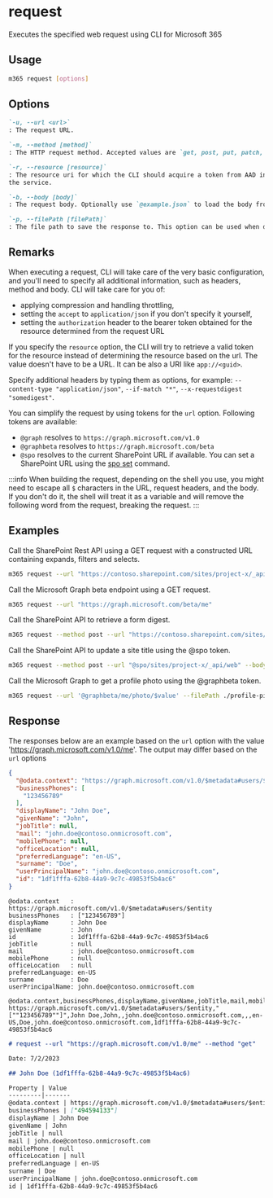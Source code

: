 
# request

Executes the specified web request using CLI for Microsoft 365

## Usage

```sh
m365 request [options]
```

## Options

```md defintion-list
`-u, --url <url>`
: The request URL.

`-m, --method [method]`
: The HTTP request method. Accepted values are `get, post, put, patch, delete, head, options`. The default value is `get`.

`-r, --resource [resource]`
: The resource uri for which the CLI should acquire a token from AAD in order to access
the service.

`-b, --body [body]`
: The request body. Optionally use `@example.json` to load the body from a file.

`-p, --filePath [filePath]`
: The file path to save the response to. This option can be used when downloading files.
```

<Global />

## Remarks

When executing a request, CLI will take care of the very basic configuration, and you'll need to specify all additional information, such as headers, method and body. CLI will take care for you of:

- applying compression and handling throttling,
- setting the `accept` to `application/json` if you don't specify it yourself,
- setting the `authorization` header to the bearer token obtained for the resource determined from the request URL

If you specify the `resource` option, the CLI will try to retrieve a valid token for the resource instead of determining the resource based on the url. The value doesn't have to be a URL. It can be also a URI like `app://<guid>`.

Specify additional headers by typing them as options, for example: `--content-type "application/json"`, `--if-match "*"`, `--x-requestdigest "somedigest"`.

You can simplify the request by using tokens for the `url` option. Following tokens are available:

- `@graph` resolves to `https://graph.microsoft.com/v1.0`
- `@graphbeta` resolves to `https://graph.microsoft.com/beta`
- `@spo` resolves to the current SharePoint URL if available. You can set a SharePoint URL using the [spo set](./spo/spo-set.mdx) command.

:::info
When building the request, depending on the shell you use, you might need to escape all `$` characters in the URL, request headers, and the body. If you don't do it, the shell will treat it as a variable and will remove the following word from the request, breaking the request.
:::

## Examples

Call the SharePoint Rest API using a GET request with a constructed URL containing expands, filters and selects.

```sh
m365 request --url "https://contoso.sharepoint.com/sites/project-x/_api/web/siteusers?\$filter=IsShareByEmailGuestUser eq true&\$expand=Groups&\$select=Title,LoginName,Email,Groups/LoginName" --accept "application/json;odata=nometadata"
```

Call the Microsoft Graph beta endpoint using a GET request.

```sh
m365 request --url "https://graph.microsoft.com/beta/me"
```

Call the SharePoint API to retrieve a form digest.

```sh
m365 request --method post --url "https://contoso.sharepoint.com/sites/project-x/_api/contextinfo"
```

Call the SharePoint API to update a site title using the @spo token.

```sh
m365 request --method post --url "@spo/sites/project-x/_api/web" --body '{ "Title": "New title" }' --content-type "application/json" --x-http-method "PATCH"
```

Call the Microsoft Graph to get a profile photo using the @graphbeta token.

```sh
m365 request --url '@graphbeta/me/photo/$value' --filePath ./profile-pic.jpg
```

## Response

The responses below are an example based on the `url` option with the value 'https://graph.microsoft.com/v1.0/me'. The output may differ based on the `url` options

<Tabs>
  <TabItem value="JSON">

  ```json
  {
    "@odata.context": "https://graph.microsoft.com/v1.0/$metadata#users/$entity",
    "businessPhones": [
      "123456789"
    ],
    "displayName": "John Doe",
    "givenName": "John",
    "jobTitle": null,
    "mail": "john.doe@contoso.onmicrosoft.com",
    "mobilePhone": null,
    "officeLocation": null,
    "preferredLanguage": "en-US",
    "surname": "Doe",
    "userPrincipalName": "john.doe@contoso.onmicrosoft.com",
    "id": "1df1fffa-62b8-44a9-9c7c-49853f5b4ac6"
  }
  ```

  </TabItem>
  <TabItem value="Text">

  ```text
  @odata.context   : https://graph.microsoft.com/v1.0/$metadata#users/$entity
  businessPhones   : ["123456789"]
  displayName      : John Doe
  givenName        : John
  id               : 1df1fffa-62b8-44a9-9c7c-49853f5b4ac6
  jobTitle         : null
  mail             : john.doe@contoso.onmicrosoft.com
  mobilePhone      : null
  officeLocation   : null
  preferredLanguage: en-US
  surname          : Doe
  userPrincipalName: john.doe@contoso.onmicrosoft.com
  ```

  </TabItem>
  <TabItem value="CSV">

  ```csv
  @odata.context,businessPhones,displayName,givenName,jobTitle,mail,mobilePhone,officeLocation,preferredLanguage,surname,userPrincipalName,id
  https://graph.microsoft.com/v1.0/$metadata#users/$entity,"[""123456789""]",John Doe,John,,john.doe@contoso.onmicrosoft.com,,,en-US,Doe,john.doe@contoso.onmicrosoft.com,1df1fffa-62b8-44a9-9c7c-49853f5b4ac6
  ```

  </TabItem>
  <TabItem value="Markdown">

  ```md
  # request --url "https://graph.microsoft.com/v1.0/me" --method "get"

  Date: 7/2/2023

  ## John Doe (1df1fffa-62b8-44a9-9c7c-49853f5b4ac6)

  Property | Value
  ---------|-------
  @odata.context | https://graph.microsoft.com/v1.0/$metadata#users/$entity
  businessPhones | ["494594133"]
  displayName | John Doe
  givenName | John
  jobTitle | null
  mail | john.doe@contoso.onmicrosoft.com
  mobilePhone | null
  officeLocation | null
  preferredLanguage | en-US
  surname | Doe
  userPrincipalName | john.doe@contoso.onmicrosoft.com
  id | 1df1fffa-62b8-44a9-9c7c-49853f5b4ac6
  ```

  </TabItem>
</Tabs>

